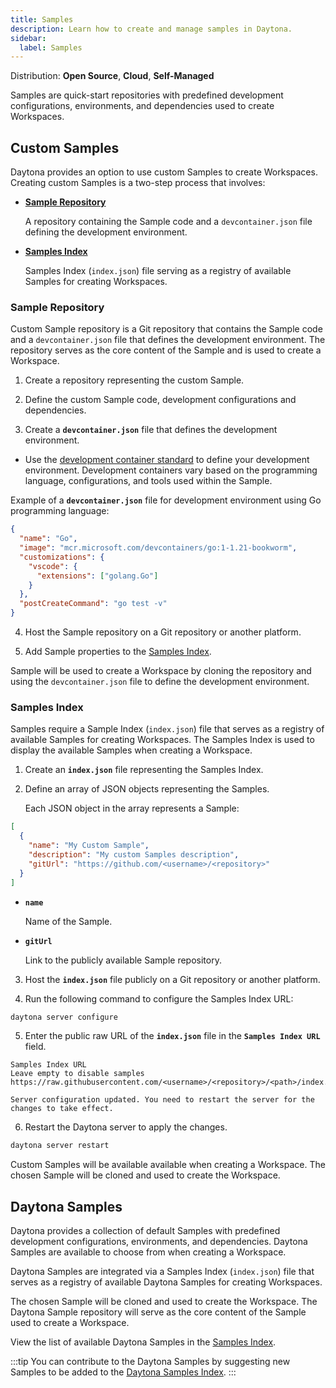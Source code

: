 ```yaml
---
title: Samples
description: Learn how to create and manage samples in Daytona.
sidebar:
  label: Samples
---
```




<Label>Distribution: **Open Source**, **Cloud**, **Self-Managed**</Label>

Samples are quick-start repositories with predefined development configurations, environments, and dependencies used to create Workspaces.

## Custom Samples

Daytona provides an option to use custom Samples to create Workspaces. Creating custom Samples is a two-step process that involves:

- [**Sample Repository**](#sample-repository)

  A repository containing the Sample code and a `devcontainer.json` file defining the development environment.

- [**Samples Index**](#samples-index)

  Samples Index (`index.json`) file serving as a registry of available Samples for creating Workspaces.

### Sample Repository

Custom Sample repository is a Git repository that contains the Sample code and a `devcontainer.json` file that defines the development environment. The repository serves as the core content of the Sample and is used to create a Workspace.

1. Create a repository representing the custom Sample.

2. Define the custom Sample code, development configurations and dependencies.

3. Create a **`devcontainer.json`** file that defines the development environment.

- Use the [development container standard](https://containers.dev/) to define your development environment. Development containers vary based on the programming language, configurations, and tools used within the Sample.

Example of a **`devcontainer.json`** file for development environment using Go programming language:

```json
{
  "name": "Go",
  "image": "mcr.microsoft.com/devcontainers/go:1-1.21-bookworm",
  "customizations": {
    "vscode": {
      "extensions": ["golang.Go"]
    }
  },
  "postCreateCommand": "go test -v"
}
```

4. Host the Sample repository on a Git repository or another platform.

5. Add Sample properties to the [Samples Index](#samples-index).

Sample will be used to create a Workspace by cloning the repository and using the `devcontainer.json` file to define the development environment.

### Samples Index

Samples require a Sample Index (`index.json`) file that serves as a registry of available Samples for creating Workspaces. The Samples Index is used to display the available Samples when creating a Workspace.

1. Create an **`index.json`** file representing the Samples Index.

2. Define an array of JSON objects representing the Samples.

   Each JSON object in the array represents a Sample:

```json
[
  {
    "name": "My Custom Sample",
    "description": "My custom Samples description",
    "gitUrl": "https://github.com/<username>/<repository>"
  }
]
```

- **`name`**

  Name of the Sample.

- **`gitUrl`**

  Link to the publicly available Sample repository.

3. Host the **`index.json`** file publicly on a Git repository or another platform.

4. Run the following command to configure the Samples Index URL:

```sh
daytona server configure
```

5. Enter the public raw URL of the **`index.json`** file in the **`Samples Index URL`** field.

```text
Samples Index URL
Leave empty to disable samples
https://raw.githubusercontent.com/<username>/<repository>/<path>/index.json
```

```text
Server configuration updated. You need to restart the server for the changes to take effect.
```

6. Restart the Daytona server to apply the changes.

```sh
daytona server restart
```

Custom Samples will be available available when creating a Workspace. The chosen Sample will be cloned and used to create the Workspace.

## Daytona Samples

Daytona provides a collection of default Samples with predefined development configurations, environments, and dependencies. Daytona Samples are available to choose from when creating a Workspace.

Daytona Samples are integrated via a Samples Index (`index.json`) file that serves as a registry of available Daytona Samples for creating Workspaces.

The chosen Sample will be cloned and used to create the Workspace. The Daytona Sample repository will serve as the core content of the Sample used to create a Workspace.

View the list of available Daytona Samples in the [Samples Index](https://github.com/daytonaio/daytona/blob/main/hack/samples/index.json).

:::tip
You can contribute to the Daytona Samples by suggesting new Samples to be added to the [Daytona Samples Index](https://github.com/daytonaio/daytona/blob/main/hack/samples/index.json).
:::
